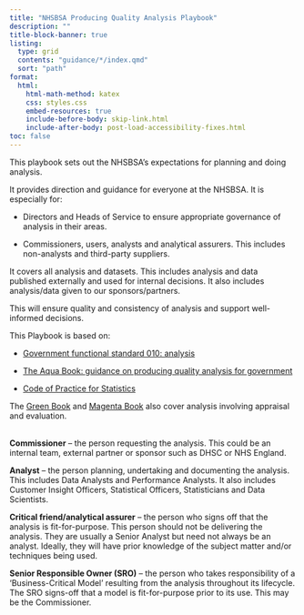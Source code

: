 ```yaml
---
title: "NHSBSA Producing Quality Analysis Playbook"
description: ""
title-block-banner: true
listing:
  type: grid
  contents: "guidance/*/index.qmd"
  sort: "path"
format:
  html:
    html-math-method: katex
    css: styles.css
    embed-resources: true
    include-before-body: skip-link.html
    include-after-body: post-load-accessibility-fixes.html
toc: false
---
```


This playbook sets out the NHSBSA’s expectations for planning and doing analysis. 

It provides direction and guidance for everyone at the NHSBSA. It is especially for: 

- Directors and Heads of Service to ensure appropriate governance of analysis in their areas.  

- Commissioners, users, analysts and analytical assurers. This includes non-analysts and third-party suppliers.  

It covers all analysis and datasets. This includes analysis and data published externally and used for internal decisions. It also includes analysis/data given to our sponsors/partners.  

This will ensure quality and consistency of analysis and support well-informed decisions. 

This Playbook is based on:
 
- [Government functional standard 010: analysis](https://assets.publishing.service.gov.uk/media/64e4cf0a4002ee000d560d5f/2023.02_GovS_010_Analysis_v2.1.pdf)

- [The Aqua Book: guidance on producing quality analysis for government](https://assets.publishing.service.gov.uk/media/5a7f3bb8e5274a2e87db49be/aqua_book_final_web.pdf) 

- [Code of Practice for Statistics](https://code.statisticsauthority.gov.uk/)

 

The [Green Book](https://www.gov.uk/government/publications/the-green-book-appraisal-and-evaluation-in-central-government) and [Magenta Book](https://www.gov.uk/government/publications/the-magenta-book)  also cover analysis involving appraisal and evaluation. 

::: {.callout-note title="Roles" appearance="minimal" icon=false}
<br>
**Commissioner** – the person requesting the analysis. This could be an internal team, external partner or sponsor such as DHSC or NHS England.

**Analyst** – the person planning, undertaking and documenting the analysis. This includes Data Analysts and Performance Analysts. It also includes Customer Insight Officers, Statistical Officers, Statisticians and Data Scientists.

**Critical friend/analytical assurer** – the person who signs off that the analysis is fit-for-purpose. This person should not be delivering the analysis. They are usually a Senior Analyst but need not always be an analyst. Ideally, they will have prior knowledge of the subject matter and/or techniques being used.

**Senior Responsible Owner (SRO)** – the person who takes responsibility of a ‘Business-Critical Model’ resulting from the analysis throughout its lifecycle. The SRO signs-off that a model is fit-for-purpose prior to its use. This may be the Commissioner.
:::

